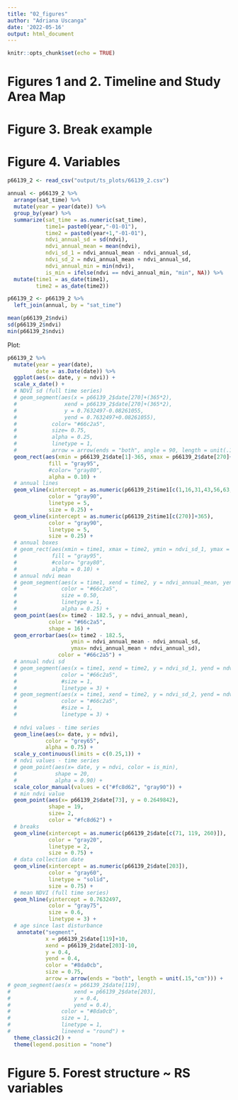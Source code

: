 ```yaml
---
title: "02_figures"
author: "Adriana Uscanga"
date: '2022-05-16'
output: html_document
---
```


```r
knitr::opts_chunk$set(echo = TRUE)
```

# Figures 1 and 2. Timeline and Study Area Map

# Figure 3. Break example

# Figure 4. Variables
```r
p66139_2 <- read_csv("output/ts_plots/66139_2.csv")

annual <- p66139_2 %>%
  arrange(sat_time) %>%
  mutate(year = year(date)) %>%
  group_by(year) %>%
  summarize(sat_time = as.numeric(sat_time),
            time1= paste0(year,"-01-01"),
            time2 = paste0(year+1,"-01-01"),
            ndvi_annual_sd = sd(ndvi),
            ndvi_annual_mean = mean(ndvi),
            ndvi_sd_1 = ndvi_annual_mean - ndvi_annual_sd,
            ndvi_sd_2 = ndvi_annual_mean + ndvi_annual_sd,
            ndvi_annual_min = min(ndvi),
            is_min = ifelse(ndvi == ndvi_annual_min, "min", NA)) %>%
  mutate(time1 = as_date(time1),
         time2 = as_date(time2))

p66139_2 <- p66139_2 %>%
  left_join(annual, by = "sat_time")

mean(p66139_2$ndvi)
sd(p66139_2$ndvi)
min(p66139_2$ndvi)
```

Plot:

```r

p66139_2 %>%
  mutate(year = year(date),
         date = as.Date(date)) %>%
  ggplot(aes(x= date, y = ndvi)) +
  scale_x_date() +
  # NDVI sd (full time series)
  # geom_segment(aes(x = p66139_2$date[270]+(365*2),
  #               xend = p66139_2$date[270]+(365*2),
  #               y = 0.7632497-0.08261055,
  #               yend = 0.7632497+0.08261055),
  #           color= "#66c2a5",
  #           size= 0.75,
  #           alpha = 0.25,
  #           linetype = 1,
  #           arrow = arrow(ends = "both", angle = 90, length = unit(.1,"cm"))) +
  geom_rect(aes(xmin = p66139_2$date[1]-365, xmax = p66139_2$date[270]+365, ymin = ndvi_sd_1, ymax = ndvi_sd_2),
             fill = "gray95",
             #color= "gray80",
             alpha = 0.10) +
  # annual lines
  geom_vline(xintercept = as.numeric(p66139_2$time1[c(1,16,31,43,56,63,80,95,120,132,138,143,151,156,160,167,171,181,192,202,210,217,226,233,240,250,258,270)]),
             color = "gray90",
             linetype = 5,
             size = 0.25) +
  geom_vline(xintercept = as.numeric(p66139_2$time1[c(270)]+365),
             color = "gray90",
             linetype = 5,
             size = 0.25) +
  # annual boxes
  # geom_rect(aes(xmin = time1, xmax = time2, ymin = ndvi_sd_1, ymax = ndvi_sd_2),
  #           fill = "gray95",
  #           #color= "gray80",
  #           alpha = 0.10) +
  # annual ndvi mean
  # geom_segment(aes(x = time1, xend = time2, y = ndvi_annual_mean, yend = ndvi_annual_mean),
  #              color = "#66c2a5",
  #              size = 0.50,
  #              linetype = 1,
  #              alpha = 0.25) +
  geom_point(aes(x= time2 - 182.5, y = ndvi_annual_mean),
             color = "#66c2a5",
             shape = 16) +
  geom_errorbar(aes(x= time2 - 182.5,
                    ymin = ndvi_annual_mean - ndvi_annual_sd,
                    ymax= ndvi_annual_mean + ndvi_annual_sd),
                color = "#66c2a5") +
  # annual ndvi sd
  # geom_segment(aes(x = time1, xend = time2, y = ndvi_sd_1, yend = ndvi_sd_1),
  #              color = "#66c2a5",
  #              #size = 1,
  #              linetype = 3) +
  # geom_segment(aes(x = time1, xend = time2, y = ndvi_sd_2, yend = ndvi_sd_2),
  #              color = "#66c2a5",
  #              #size = 1,
  #              linetype = 3) +
 
  # ndvi values - time series
  geom_line(aes(x= date, y = ndvi),
            color = "grey65",
            alpha = 0.75) +
  scale_y_continuous(limits = c(0.25,1)) +
  # ndvi values - time series
  # geom_point(aes(x= date, y = ndvi, color = is_min),
  #            shape = 20,
  #            alpha = 0.90) +
  scale_color_manual(values = c("#fc8d62", "gray90")) +
  # min ndvi value
  geom_point(aes(x= p66139_2$date[73], y = 0.2649842),
             shape = 19,
             size= 2,
             color = "#fc8d62") +
  # breaks
  geom_vline(xintercept = as.numeric(p66139_2$date[c(71, 119, 260)]),
             color = "gray20",
             linetype = 2,
             size = 0.75) +
  # data collection date
  geom_vline(xintercept = as.numeric(p66139_2$date[203]),
             color = "gray60",
             linetype = "solid",
             size = 0.75) +
  # mean NDVI (full time series)
  geom_hline(yintercept = 0.7632497,
             color = "gray75",
             size = 0.6,
             linetype = 3) +
  # age since last disturbance
   annotate("segment",
            x = p66139_2$date[119]+10,
            xend = p66139_2$date[203]-10,
            y = 0.4,
            yend = 0.4,
            color = "#8da0cb",
            size = 0.75,
            arrow = arrow(ends = "both", length = unit(.15,"cm"))) +
# geom_segment(aes(x = p66139_2$date[119],
#                    xend = p66139_2$date[203],
#                    y = 0.4,
#                    yend = 0.4),
#                color = "#8da0cb",
#                size = 1,
#                linetype = 1,
#                lineend = "round") +
  theme_classic2() +
  theme(legend.position = "none") 

```


# Figure 5. Forest structure ~ RS variables